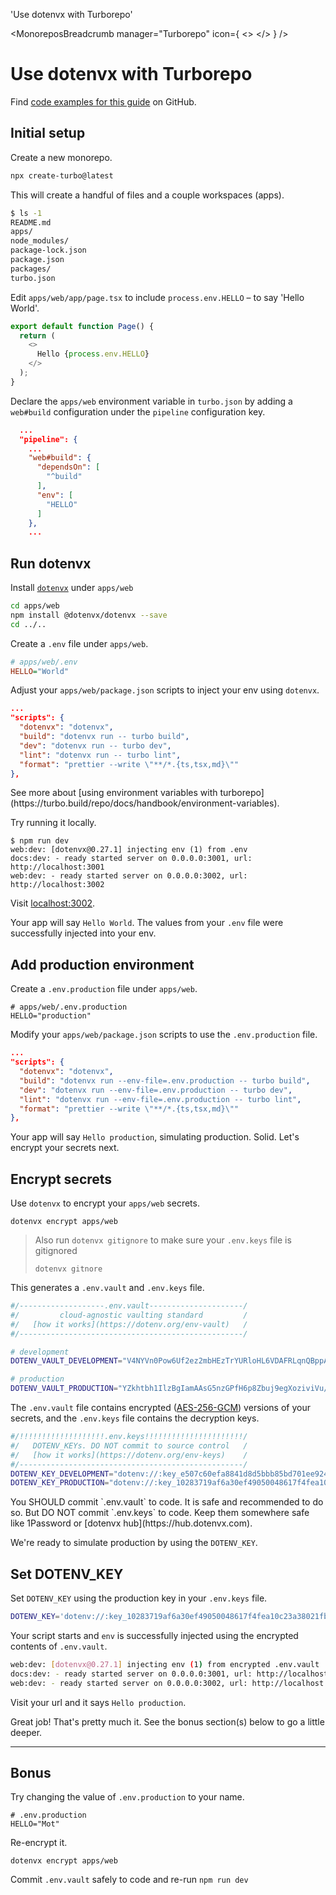 

  'Use dotenvx with Turborepo'

<MonoreposBreadcrumb manager="Turborepo" icon={
  <>
    <TurborepoIcon className="h-9 w-9 text-[#EF4444]"/>
  </>
} />
# Use dotenvx with Turborepo
<GuideHeading lead={description} />

<Note>
  Find <a href="https://github.com/dotenvx/examples/tree/main/monorepos/turborepo">code examples for this guide</a> on GitHub.
</Note>

## Initial setup

Create a new monorepo.

```bash
npx create-turbo@latest
```

This will create a handful of files and a couple workspaces (apps).

```bash
$ ls -1
README.md
apps/
node_modules/
package-lock.json
package.json
packages/
turbo.json
```

Edit `apps/web/app/page.tsx` to include `process.env.HELLO` – to say 'Hello World'.

```js {{ title: 'apps/web/app/page.tsx' }}
export default function Page() {
  return (
    <>
      Hello {process.env.HELLO}
    </>
  );
}
```

Declare the `apps/web` environment variable in `turbo.json` by adding a `web#build` configuration under the `pipeline` configuration key.

```json {{ title: 'turbo.json' }}
  ...
  "pipeline": {
    ...
    "web#build": {
      "dependsOn": [
        "^build"
      ],
      "env": [
        "HELLO"
      ]
    },
    ...
```

## Run dotenvx

Install [`dotenvx`](https://github.com/dotenvx/dotenvx) under `apps/web`

```bash
cd apps/web
npm install @dotenvx/dotenvx --save
cd ../..
```

Create a `.env` file under `apps/web`.

```ini {{ title: 'apps/web/.env' }}
# apps/web/.env
HELLO="World"
```

Adjust your `apps/web/package.json` scripts to inject your env using `dotenvx`.

```json {{ title: "apps/web/package.json" }}
...
"scripts": {
  "dotenvx": "dotenvx",
  "build": "dotenvx run -- turbo build",
  "dev": "dotenvx run -- turbo dev",
  "lint": "dotenvx run -- turbo lint",
  "format": "prettier --write \"**/*.{ts,tsx,md}\""
},
```

<Note>
  See more about [using environment variables with turborepo](https://turbo.build/repo/docs/handbook/environment-variables).
</Note>

Try running it locally.

```
$ npm run dev
web:dev: [dotenvx@0.27.1] injecting env (1) from .env
docs:dev: - ready started server on 0.0.0.0:3001, url: http://localhost:3001
web:dev: - ready started server on 0.0.0.0:3002, url: http://localhost:3002
```

Visit [localhost:3002](http://locahost:3002).

<ScreenshotBrowser url="/assets/docs/hello-world.png" www="localhost:3002" />

Your app will say `Hello World`. The values from your `.env` file were successfully injected into your env.

## Add production environment

Create a `.env.production` file under `apps/web`.

```shell {{ title: 'apps/web/.env.production' }}
# apps/web/.env.production
HELLO="production"
```

Modify your `apps/web/package.json` scripts to use the `.env.production` file.

```json {{ title: "apps/web/package.json" }}
...
"scripts": {
  "dotenvx": "dotenvx",
  "build": "dotenvx run --env-file=.env.production -- turbo build",
  "dev": "dotenvx run --env-file=.env.production -- turbo dev",
  "lint": "dotenvx run --env-file=.env.production -- turbo lint",
  "format": "prettier --write \"**/*.{ts,tsx,md}\""
},
```

<ScreenshotBrowser url="/assets/docs/hello-production.png" www="localhost:3002" />

Your app will say `Hello production`, simulating production. Solid. Let's encrypt your secrets next.

## Encrypt secrets

Use `dotenvx` to encrypt your `apps/web` secrets.

```shell
dotenvx encrypt apps/web
```

> Also run `dotenvx gitignore` to make sure your `.env.keys` file is gitignored
> ```shell
> dotenvx gitnore
> ```

This generates a `.env.vault` and `.env.keys` file.

```bash {{ title: "apps/web/.env.vault" }}
#/-------------------.env.vault---------------------/
#/         cloud-agnostic vaulting standard         /
#/   [how it works](https://dotenv.org/env-vault)   /
#/--------------------------------------------------/

# development
DOTENV_VAULT_DEVELOPMENT="V4NYVn0Pow6Uf2ez2mbHEzTrYURloHL6VDAFRLqnQBppA/OmHI5x5AXoxCMVor7wOg=="

# production
DOTENV_VAULT_PRODUCTION="YZkhtbh1IlzBgIamAAsG5nzGPfH6p8Zbuj9egXoziviVu/eYIyNjJWtIYyhiW/vHhFbqbsvo5+P9b27OC6ZC7qU="
```

The `.env.vault` file contains encrypted ([AES-256-GCM](https://www.reddit.com/r/cryptography/comments/13kl9ds/how_much_longer_do_you_think_aes_will_last/)) versions of your secrets, and the `.env.keys` file contains the decryption keys.

```bash {{ title: "apps/web/.env.keys" }}
#/!!!!!!!!!!!!!!!!!!!.env.keys!!!!!!!!!!!!!!!!!!!!!!/
#/   DOTENV_KEYs. DO NOT commit to source control   /
#/   [how it works](https://dotenv.org/env-keys)    /
#/--------------------------------------------------/
DOTENV_KEY_DEVELOPMENT="dotenv://:key_e507c60efa8841d8d5bbb85bd701ee92406cf3b06506d1d80f1553c2a72791e4@dotenvx.com/vault/.env.vault?environment=development"
DOTENV_KEY_PRODUCTION="dotenv://:key_10283719af6a30ef49050048617f4fea10c23a38021fbebeb9fd858caa01852e@dotenvx.com/vault/.env.vault?environment=production"
```

<Note>
  You SHOULD commit `.env.vault` to code. It is safe and recommended to do so. But DO NOT commit `.env.keys` to code. Keep them somewhere safe like 1Password or [dotenvx hub](https://hub.dotenvx.com).
</Note>

We're ready to simulate production by using the `DOTENV_KEY`.

## Set DOTENV_KEY

Set `DOTENV_KEY` using the production key in your `.env.keys` file.

```bash
DOTENV_KEY='dotenv://:key_10283719af6a30ef49050048617f4fea10c23a38021fbebeb9fd858caa01852e@dotenvx.com/vault/.env.vault?environment=production' npm run dev
```

Your script starts and `env` is successfully injected using the encrypted contents of `.env.vault`.

```bash
web:dev: [dotenvx@0.27.1] injecting env (1) from encrypted .env.vault
docs:dev: - ready started server on 0.0.0.0:3001, url: http://localhost:3001
web:dev: - ready started server on 0.0.0.0:3002, url: http://localhost:3002
```

Visit your url and it says `Hello production`.

<ScreenshotBrowser url="/assets/docs/hello-production.png" www="localhost:3002" />

<WellDone/>

Great job! That's pretty much it. See the bonus section(s) below to go a little deeper.

---

## Bonus

Try changing the value of `.env.production` to your name.

```shell {{ title: '.env.production' }}
# .env.production
HELLO="Mot"
```

Re-encrypt it.

```shell
dotenvx encrypt apps/web
```

Commit `.env.vault` safely to code and re-run `npm run dev`

<ScreenshotBrowser url="/assets/docs/hello-mot.png" />
